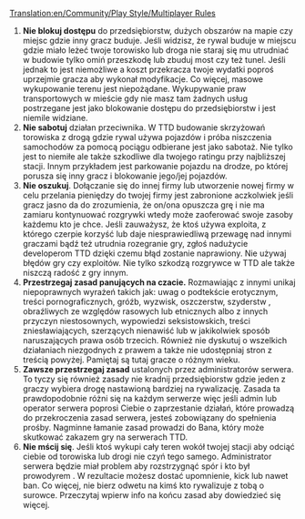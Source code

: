 [[Translation:en/Community/Play Style/Multiplayer Rules]]
# '''Nie blokuj dostępu''' do przedsiębiorstw, dużych obszarów na mapie czy miejsc gdzie inny gracz buduje. Jeśli widzisz, że rywal buduje w miejscu gdzie miało leżeć twoje torowisko lub droga nie staraj się mu utrudniać w budowie tylko omiń przeszkodę lub zbuduj most czy też tunel. Jeśli jednak to jest niemożliwe a koszt przekracza twoje wydatki poproś uprzejmie gracza aby wykonał modyfikacje. Co więcej, masowe wykupowanie terenu jest niepożądane. Wykupywanie praw transportowych w mieście gdy nie masz tam żadnych usług postrzegane jest jako blokowanie dostępu do przedsiębiorstw i jest niemile widziane.
# '''Nie sabotuj''' działan przeciwnika. W TTD budowanie skrzyżowań torowiska z drogą gdzie rywal używa pojazdów i próba niszczenia samochodów za pomocą pociągu odbierane jest jako sabotaż. Nie tylko jest to niemiłe ale także szkodliwe dla twojego ratingu przy najbliższej stacji. Innym przykładem jest parkowanie pojazdu na drodze, po której porusza się inny gracz i blokowanie jego/jej pojazdów. 
# '''Nie oszukuj'''. Dołączanie się do innej firmy lub utworzenie nowej firmy w celu przelania pieniędzy do twojej firmy jest zabronione aczkolwiek jeśli gracz jasno da do zrozumienia, że on/ona opuszcza grę i nie ma zamiaru kontynuować rozgrywki wtedy może zaoferować swoje zasoby każdemu kto je chce. Jeśli zauważysz, że ktoś używa exploita, z którego czerpie korzyść lub daje niesprawiedliwą przewagę nad innymi graczami bądź też utrudnia rozegranie gry, zgłoś nadużycie developerom TTD dzięki czemu błąd zostanie naprawiony. Nie używaj błędów gry czy exploitów. Nie tylko szkodzą rozgrywce w  TTD ale także niszczą radość z gry innym. 
# '''Przestrzegaj zasad panujących na czacie.''' Rozmawiając z innymi unikaj niepoprawnych wyrażeń takich jak: uwag o podtekście erotycznym, treści pornograficznych, gróźb, wyzwisk, oszczerstw, szyderstw , obraźliwych ze względów rasowych lub etnicznych albo z innych przyczyn niestosownych, wypowiedzi seksistowskich, treści zniesławiających, szerzących nienawiść lub w jakikolwiek sposób naruszających prawa osób trzecich. Również nie dyskutuj o wszelkich działaniach niezgodnych z prawem a także nie udostępniaj stron z treścią powyżej. Pamiętaj są tutaj gracze o różnym wieku.
# '''Zawsze przestrzegaj zasad''' ustalonych przez administratorów serwera. To tyczy się również zasady nie kradnij przedsiębiorstw gdzie jeden z graczy wybiera drogę nastawioną bardziej na rywalizację. Zasada ta prawdopodobnie różni się na każdym serwerze więc jeśli admin lub operator serwera poprosi Ciebie o zaprzestanie działań, które prowadzą do przekroczenia zasad serwera, jesteś zobowiązany do spełnienia prośby. Nagminne łamanie zasad prowadzi do Bana, który może skutkować zakazem gry na serwerach TTD.
# '''Nie mścij się'''. Jeśli ktoś wykupi cały teren wokół twojej stacji aby odciąć ciebie od torowiska lub drogi nie czyń tego samego. Administrator serwera będzie miał problem aby rozstrzygnąć spór i kto był prowodyrem . W rezultacie możesz dostać upomnienie, kick lub nawet ban. Co więcej, nie bierz odwetu na kimś kto rywalizuje z tobą o surowce. Przeczytaj wpierw info na końcu zasad aby dowiedzieć się więcej.
